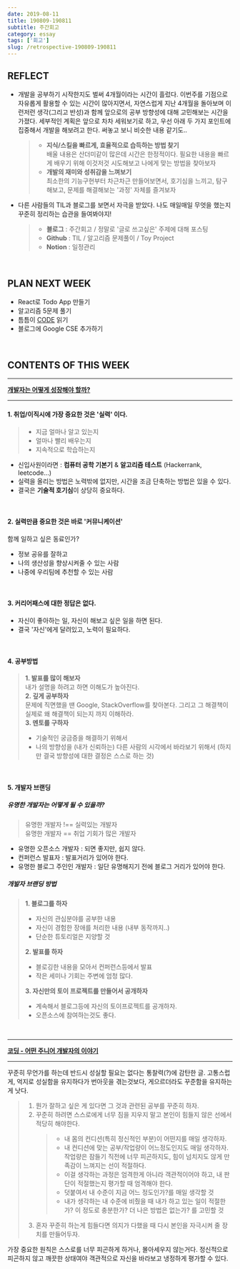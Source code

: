 ```yaml
---
date: 2019-08-11
title: 190809-190811
subtitle: 주간회고
category: essay
tags: ['회고']
slug: /retrospective-190809-190811
---
```


## REFLECT

- 개발을 공부하기 시작한지도 벌써 4개월이라는 시간이 흘렀다. 이번주를 기점으로 자유롭게 활용할 수 있는 시간이 많아지면서, 자연스럽게 지난 4개월을 돌아보며 이런저런 생각(그리고 반성)과 함께 앞으로의 공부 방향성에 대해 고민해보는 시간을 가졌다. 세부적인 계획은 앞으로 차차 세워보기로 하고, 우선 아래 두 가지 포인트에 집중해서 개발을 해보려고 한다. 써놓고 보니 비슷한 내용 같기도..

  > - **지식/스킬을 빠르게, 효율적으로 습득하는 방법 찾기**<br />
  >   배울 내용은 산더미같이 많은데 시간은 한정적이다. 필요한 내용을 빠르게 배우기 위해 이것저것 시도해보고 나에게 맞는 방법을 찾아보자
  > - **개발의 재미와 성취감을 느껴보기**<br/>
  >   최소한의 기능구현부터 차근차근 만들어보면서, 호기심을 느끼고, 탐구해보고, 문제를 해결해보는 '과정' 자체를 즐겨보자

- 다른 사람들의 TIL과 블로그를 보면서 자극을 받았다. 나도 매일매일 무엇을 했는지 꾸준히 정리하는 습관을 들여봐야지!
  > - **블로그** : 주간회고 / 정말로 '글로 쓰고싶은' 주제에 대해 포스팅
  > - **Github** : TIL / 알고리즘 문제풀이 / Toy Project
  > - **Notion** : 일정관리

&nbsp;

## PLAN NEXT WEEK

- React로 Todo App 만들기
- 알고리즘 5문제 풀기
- 틈틈이 [CODE](http://www.yes24.com/Product/Goods/16667186?Acode=101) 읽기
- 블로그에 Google CSE 추가하기

&nbsp;

## CONTENTS OF THIS WEEK

---

**[개발자는 어떻게 성장해야 할까?](https://www.slideshare.net/charsyam2/how-to-become-better-engineer)**

---

#### 1. 취업/이직시에 가장 중요한 것은 '실력' 이다.

> - 지금 얼마나 알고 있는지
> - 얼마나 빨리 배우는지
> - 지속적으로 학습하는지

- 신입사원이라면 : **컴퓨터 공학 기본기** & **알고리즘 테스트** (Hackerrank, leetcode...)
- 실력을 올리는 방법은 노력밖에 없지만, 시간을 조금 단축하는 방법은 있을 수 있다.
- 결국은 **기술적 호기심**이 상당히 중요하다.

<br />

#### 2. 실력만큼 중요한 것은 바로 '커뮤니케이션'

함께 일하고 싶은 동료인가?

- 정보 공유를 잘하고
- 나의 생산성을 향상시켜줄 수 있는 사람
- 나중에 우리팀에 추천할 수 있는 사람

<br />

#### 3. 커리어패스에 대한 정답은 없다.

- 자신이 좋아하는 일, 자신이 해보고 싶은 일을 하면 된다.
- 결국 '자신'에게 달려있고, 노력이 필요하다.

<br />

#### 4. 공부방법

> **1. 발표를 많이 해보자**\
> 내가 설명을 하려고 하면 이해도가 높아진다.\
> **2. 깊게 공부하자**\
> 문제에 직면했을 땐 Google, StackOverflow를 찾아본다. 그리고 그 해결책이 실제로 왜 해결책이 되는지 까지 이해하라.\
> **3. 멘토를 구하자**
>
> - 기술적인 궁금증을 해결하기 위해서
> - 나의 방향성을 (내가 신뢰하는) 다른 사람의 시각에서 바라보기 위해서 (하지만 결국 방향성에 대한 결정은 스스로 하는 것)

<br />

#### 5. 개발자 브랜딩

##### 유명한 개발자는 어떻게 될 수 있을까?

> 유명한 개발자 !== 실력있는 개발자\
> 유명한 개발자 == 취업 기회가 많은 개발자

- 유명한 오픈소스 개발자 : 되면 좋지만, 쉽지 않다.
- 컨퍼런스 발표자 : 발표거리가 있어야 한다.
- 유명한 블로그 주인인 개발자 : 일단 유명해지기 전에 블로그 거리가 있어야 한다.

##### 개발자 브랜딩 방법

> **1. 블로그를 하자**
>
> - 자신의 관심분야를 공부한 내용
> - 자신이 경험한 장애를 처리한 내용 (내부 동작까지..)
> - 단순한 튜토리얼은 지양할 것
>
> **2. 발표를 하자**
>
> - 블로깅한 내용을 모아서 컨퍼런스등에서 발표
> - 작은 세미나 기회는 주변에 엄청 많다.
>
> **3. 자신만의 토이 프로젝트를 만들어서 공개하자**
>
> - 계속해서 블로그등에 자신의 토이프로젝트를 공개하자.
> - 오픈소스에 참여하는것도 좋다.

&nbsp;

---

**[코딩 - 어떤 주니어 개발자의 이야기](https://medium.com/@codesquad_yoda/%EC%BD%94%EB%94%A9-%EC%96%B4%EB%96%A4-%EC%A3%BC%EB%8B%88%EC%96%B4-%EA%B0%9C%EB%B0%9C%EC%9E%90%EC%9D%98-%EC%9D%B4%EC%95%BC%EA%B8%B0-1d210f2f4dae)**

---

꾸준히 무언가를 하는데 반드시 성실할 필요는 없다는 통찰력(?)에 감탄한 글.
고통스럽게, 억지로 성실함을 유지하다가 번아웃을 겪는것보다, 게으르더라도 꾸준함을 유지하는게 낫다.

> 1. 뭔가 잘하고 싶은 게 있다면 그 것과 관련된 공부를 꾸준히 하자.
> 2. 꾸준히 하려면 스스로에게 너무 짐을 지우지 말고 본인이 힘들지 않은 선에서 적당히 해야한다.
>    > - 내 몸의 컨디션(특히 정신적인 부분)이 어떤지를 매일 생각하자.
>    > - 내 컨디션에 맞는 공부/작업량이 어느정도인지도 매일 생각하자. 작업량은 잠들기 직전에 너무 피곤하지도, 힘이 넘치지도 않게 만족감이 느껴지는 선이 적절하다.
>    > - 이걸 생각하는 과정은 엄격한게 아니라 객관적이어야 하고, 내 판단이 적절했는지 평가할 때 엄격해야 한다.
>    > - 덧붙여서 내 수준이 지금 어느 정도인가?를 매일 생각할 것
>    > - 내가 생각하는 내 수준에 비췄을 때 내가 하고 있는 일이 적절한가? 이 정도로 충분한가? 더 나은 방법은 없는가? 를 고민할 것
> 3. 혼자 꾸준히 하는게 힘들다면 의지가 다했을 때 다시 본인을 자극시켜 줄 장치를 만들어두자.

가장 중요한 원칙은 스스로를 너무 피곤하게 하거나, 몰아세우지 않는거다. 정신적으로 피곤하지 않고 깨끗한 상태여야 객관적으로 자신을 바라보고 냉정하게 평가할 수 있다.
